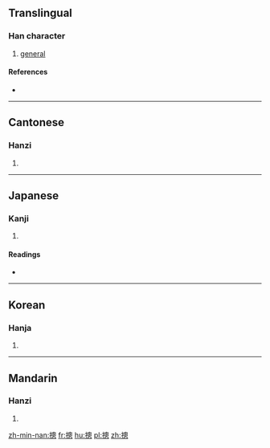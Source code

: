 ==Translingual==

===Han character===
{{Han char|rn=64|rad=手|as=11|sn=14|four=5603<sub>0</sub>|canj=手竹田心 (QHWP)|ids=⿰[[扌]][[悤]]}}

# [[general]]

====References====
* {{Han ref|kx=0450.100|dkj=12596|dj=0800.290|hdz=31947.130|uh=6460|ud=25696|bh=E1EB|bd=57835}}

----

==Cantonese==

===Hanzi===
{{yue-hanzi|jyut=zung2|y=jung2}}

# {{defn|lang=yue|sort=手11}}

----

==Japanese==

===Kanji===
{{ja-kanji|grade=|rs=手11}}

# {{defn|lang=ja|sort=手11}}

====Readings====
* {{ja-readings|on=[[そう]] (sō)|kun=[[すべて]] (subete)}}

----

==Korean==

===Hanja===
{{ko-hanja|hangeul=총|eumhun=|rv=chong|mr=ch'ong|y=chong}}

# {{defn|lang=ko|sort=手11}}

----

==Mandarin==

===Hanzi===
{{cmn-hanzi|pin=[[zōng]] ([[zong1]]), [[zǒng]] ([[zong3]])|wg=tsung<sup>1</sup>, tsung<sup>3</sup>}}

# {{defn|lang=cmn|sort=手11}}

[[zh-min-nan:摠]]
[[fr:摠]]
[[hu:摠]]
[[pl:摠]]
[[zh:摠]]